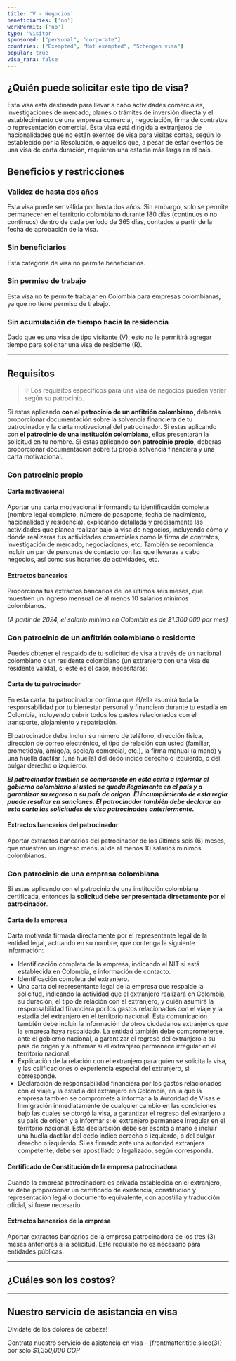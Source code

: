 ```yaml
---
title: 'V - Negocios'
beneficiaries: ['no']
workPermit: ['no']
type: 'Visitor'
sponsored: ["personal", "corporate"]
countries: ["Exempted", "Not exempted", "Schengen visa"]
popular: true
visa_rara: false
---
```


## ¿Quién puede solicitar este tipo de visa?

Esta visa está destinada para llevar a cabo actividades comerciales, investigaciones de mercado, planes o trámites de inversión directa y el establecimiento de una empresa comercial, negociación, firma de contratos o representación comercial. Esta visa está dirigida a extranjeros de nacionalidades que no están exentos de visa para visitas cortas, según lo establecido por la Resolución, o aquellos que, a pesar de estar exentos de una visa de corta duración, requieren una estadía más larga en el país.

## Beneficios y restricciones

### **Validez de hasta dos años**

Esta visa puede ser válida por hasta dos años. Sin embargo, solo se permite permanecer en el territorio colombiano durante 180 días (continuos o no continuos) dentro de cada período de 365 días, contados a partir de la fecha de aprobación de la visa.

### **Sin beneficiarios**

Esta categoría de visa no permite beneficiarios.

### **Sin permiso de trabajo**

Esta visa no te permite trabajar en Colombia para empresas colombianas, ya que no tiene permiso de trabajo.

### **Sin acumulación de tiempo hacia la residencia**

Dado que es una visa de tipo visitante (V), esto no le permitirá agregar tiempo para solicitar una visa de residente (R).

---

## Requisitos


> 💡 Los requisitos específicos para una visa de negocios pueden variar según su patrocinio.


Si estas aplicando **con el patrocinio de un anfitrión colombiano**, deberás proporcionar documentación sobre la solvencia financiera de tu patrocinador y la carta motivacional del patrocinador. Si estas aplicando con **el patrocinio de una institución colombiana**, ellos presentarán la solicitud en tu nombre. Si estas aplicando **con patrocinio propio**, deberas proporcionar documentación sobre tu propia solvencia financiera y una carta motivacional.

### Con patrocinio propio

#### **Carta motivacional**

Aportar una carta motivacional informando tu identificación completa (nombre legal completo, número de pasaporte, fecha de nacimiento, nacionalidad y residencia), explicando detallada y precisamente las actividades que planea realizar bajo la visa de negocios, incluyendo cómo y dónde realizaras tus actividades comerciales como la firma de contratos, investigación de mercado, negociaciones, etc. También se recomienda incluir un par de personas de contacto con las que llevaras a cabo negocios, así como sus horarios de actividades, etc.

#### **Extractos bancarios**

Proporciona tus extractos bancarios de los últimos seis meses, que muestren un ingreso mensual de al menos 10 salarios mínimos colombianos.

*(A partir de 2024, el salario mínimo en Colombia es de $1.300.000 por mes)*

### Con patrocinio de un anfitrión colombiano o residente

Puedes obtener el respaldo de tu solicitud de visa a través de un nacional colombiano o un residente colombiano (un extranjero con una visa de residente válida), si este es el caso, necesitaras:

#### **Carta de tu patrocinador**
    
En esta carta, tu patrocinador confirma que él/ella asumirá toda la responsabilidad por tu bienestar personal y financiero durante tu estadía en Colombia, incluyendo cubrir todos los gastos relacionados con el transporte, alojamiento y repatriación.

El patrocinador debe incluir su número de teléfono, dirección física, dirección de correo electrónico, el tipo de relación con usted (familiar, prometido/a, amigo/a, socio/a comercial, etc.), la firma manual (a mano) y una huella dactilar (una huella) del dedo índice derecho o izquierdo, o del pulgar derecho o izquierdo.

***El patrocinador también se compromete en esta carta a informar al gobierno colombiano si usted se queda ilegalmente en el país y a garantizar su regreso a su país de origen. El incumplimiento de esta regla puede resultar en sanciones.‍ El patrocinador también debe declarar en esta carta las solicitudes de visa patrocinadas anteriormente.***
    
#### **Extractos bancarios del patrocinador**
    
Aportar extractos bancarios del patrocinador de los últimos seis (6) meses, que muestren un ingreso mensual de al menos 10 salarios mínimos colombianos.
    

### Con patrocinio de **una empresa colombiana**

Si estas aplicando con el patrocinio de una institución colombiana certificada, entonces la **solicitud debe ser presentada directamente por el patrocinador**.

#### **Carta de la empresa**
    
Carta motivada firmada directamente por el representante legal de la entidad legal, actuando en su nombre, que contenga la siguiente información:

- Identificación completa de la empresa, indicando el NIT si está establecida en Colombia, e información de contacto.
- Identificación completa del extranjero.
- Una carta del representante legal de la empresa que respalde la solicitud, indicando la actividad que el extranjero realizará en Colombia, su duración, el tipo de relación con el extranjero, y quién asumirá la responsabilidad financiera por los gastos relacionados con el viaje y la estadía del extranjero en el territorio nacional. Esta comunicación también debe incluir la información de otros ciudadanos extranjeros que la empresa haya respaldado. La entidad también debe comprometerse, ante el gobierno nacional, a garantizar el regreso del extranjero a su país de origen y a informar si el extranjero permanece irregular en el territorio nacional.
- Explicación de la relación con el extranjero para quien se solicita la visa, y las calificaciones o experiencia especial del extranjero, si corresponde.
- Declaración de responsabilidad financiera por los gastos relacionados con el viaje y la estadía del extranjero en Colombia, en la que la empresa también se compromete a informar a la Autoridad de Visas e Inmigración inmediatamente de cualquier cambio en las condiciones bajo las cuales se otorgó la visa, a garantizar el regreso del extranjero a su país de origen y a informar si el extranjero permanece irregular en el territorio nacional. Esta declaración debe ser escrita a mano e incluir una huella dactilar del dedo índice derecho o izquierdo, o del pulgar derecho o izquierdo. Si es firmado ante una autoridad extranjera competente, debe ser apostillado o legalizado, según corresponda.

#### **Certificado de Constitución de la empresa patrocinadora**
    
Cuando la empresa patrocinadora es privada establecida en el extranjero, se debe proporcionar un certificado de existencia, constitución y representación legal o documento equivalente, con apostilla y traducción oficial, si fuere necesario.
    
#### **Extractos bancarios de la empresa**
    
Aportar extractos bancarios de la empresa patrocinadora de los tres (3) meses anteriores a la solicitud. Este requisito no es necesario para entidades públicas.

---
## ¿Cuáles son los costos?

<VisaCosts
    studyFees="55"
    issuanceFees="252"
    apostille={false}
    translation={false}
/>

---

## Nuestro servicio de asistancia en visa

Olvidate de los dolores de cabeza!

Contrata nuestro servicio de asistencia en visa - {frontmatter.title.slice(3)} por solo *$1,350,000 COP*